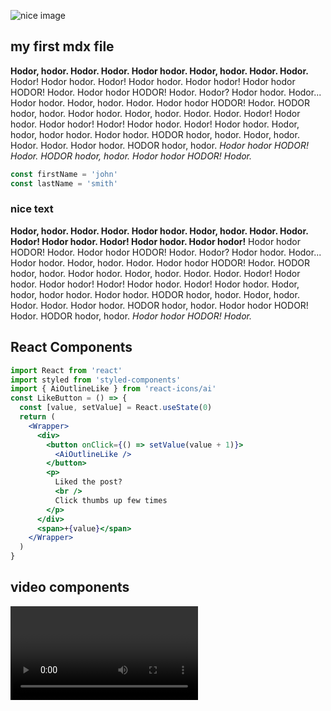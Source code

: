 
<section className='mdx-page'>

<div className='mdx-img'>

![nice image](../assets/gatsby-1.png)

</div>

## my first mdx file

**Hodor, hodor. Hodor. Hodor. Hodor hodor. Hodor, hodor. Hodor. Hodor.** Hodor! Hodor hodor. Hodor! Hodor hodor. Hodor hodor! Hodor hodor HODOR! Hodor. Hodor hodor HODOR! Hodor. Hodor? Hodor hodor. Hodor... Hodor hodor. Hodor, hodor. Hodor. Hodor hodor HODOR! Hodor. HODOR hodor, hodor. Hodor hodor. Hodor, hodor. Hodor. Hodor. Hodor! Hodor hodor. Hodor hodor! Hodor! Hodor hodor. Hodor! Hodor hodor. Hodor, hodor, hodor hodor. Hodor hodor. HODOR hodor, hodor. Hodor, hodor. Hodor. Hodor. Hodor hodor. HODOR hodor, hodor. _Hodor hodor HODOR! Hodor. HODOR hodor, hodor. Hodor hodor HODOR! Hodor._

<div className="code">

```js
const firstName = 'john'
const lastName = 'smith'
```

</div>

<div className='nice-text'>

<h3>nice text</h3>

<FiInfo className="nice-text-icon"></FiInfo>

**Hodor, hodor. Hodor. Hodor. Hodor hodor. Hodor, hodor. Hodor. Hodor. Hodor!
Hodor hodor. Hodor! Hodor hodor. Hodor hodor!** Hodor hodor HODOR! Hodor. Hodor
hodor HODOR! Hodor. Hodor? Hodor hodor. Hodor... Hodor hodor. Hodor, hodor.
Hodor. Hodor hodor HODOR! Hodor. HODOR hodor, hodor. Hodor hodor. Hodor,
hodor. Hodor. Hodor. Hodor! Hodor hodor. Hodor hodor! Hodor! Hodor hodor.
Hodor! Hodor hodor. Hodor, hodor, hodor hodor. Hodor hodor. HODOR hodor,
hodor. Hodor, hodor. Hodor. Hodor. Hodor hodor. HODOR hodor, hodor. Hodor
hodor HODOR! Hodor. HODOR hodor, hodor. _Hodor hodor HODOR! Hodor._

</div>

<h2>React Components</h2>

<Counter />

```jsx
import React from 'react'
import styled from 'styled-components'
import { AiOutlineLike } from 'react-icons/ai'
const LikeButton = () => {
  const [value, setValue] = React.useState(0)
  return (
    <Wrapper>
      <div>
        <button onClick={() => setValue(value + 1)}>
          <AiOutlineLike />
        </button>
        <p>
          Liked the post?
          <br />
          Click thumbs up few times
        </p>
      </div>
      <span>+{value}</span>
    </Wrapper>
  )
}
```

<LikeButton />

<h2>video components</h2>
<RegVideo />
<Video />
<h2>regular heading</h2>
<h2 title>title heading</h2>
<h4>inline code</h4>

`console.log('hello there')`

<h4> blockquote element </h4>

<blockquote display='default'>

Hodor, hodor. Hodor. Hodor. Hodor hodor.

</blockquote>

<blockquote display='info'>

Hodor, hodor. Hodor. Hodor. Hodor hodor.

</blockquote>

<blockquote display='warning'>

Hodor, hodor. Hodor. Hodor. Hodor hodor.

</blockquote>

<blockquote>

Hodor, hodor. Hodor. Hodor. Hodor hodor.

</blockquote>

<Link to="/posts" className="btn center-btn">
  all posts
</Link>

</section>
